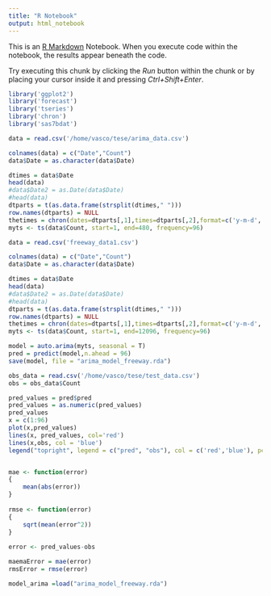 ```yaml
---
title: "R Notebook"
output: html_notebook
---
```


This is an [R Markdown](http://rmarkdown.rstudio.com) Notebook. When you execute code within the notebook, the results appear beneath the code. 

Try executing this chunk by clicking the *Run* button within the chunk or by placing your cursor inside it and pressing *Ctrl+Shift+Enter*. 

```r
library('ggplot2')
library('forecast')
library('tseries')
library('chron')
library('sas7bdat')
```



```r
data = read.csv('/home/vasco/tese/arima_data.csv')

colnames(data) = c("Date","Count")
data$Date = as.character(data$Date)

dtimes = data$Date
head(data)
#data$Date2 = as.Date(data$Date) 
#head(data)
dtparts = t(as.data.frame(strsplit(dtimes," ")))
row.names(dtparts) = NULL
thetimes = chron(dates=dtparts[,1],times=dtparts[,2],format=c('y-m-d','h:m:s'))
myts <- ts(data$Count, start=1, end=480, frequency=96)

```

```r
data = read.csv('freeway_data1.csv')

colnames(data) = c("Date","Count")
data$Date = as.character(data$Date)

dtimes = data$Date
head(data)
#data$Date2 = as.Date(data$Date) 
#head(data)
dtparts = t(as.data.frame(strsplit(dtimes," ")))
row.names(dtparts) = NULL
thetimes = chron(dates=dtparts[,1],times=dtparts[,2],format=c('y-m-d','h:m:s'))
myts <- ts(data$Count, start=1, end=12096, frequency=96)

```


```r
model = auto.arima(myts, seasonal = T)
pred = predict(model,n.ahead = 96)
save(model, file = "arima_model_freeway.rda")

```


```r

obs_data = read.csv('/home/vasco/tese/test_data.csv')
obs = obs_data$Count

pred_values = pred$pred
pred_values = as.numeric(pred_values)
pred_values
x = c(1:96)
plot(x,pred_values)
lines(x, pred_values, col='red')
lines(x,obs, col = 'blue')
legend("topright", legend = c("pred", "obs"), col = c('red','blue'), pch = "-", pt.cex = 5)


mae <- function(error)
{
    mean(abs(error))
}
 
rmse <- function(error)
{
    sqrt(mean(error^2))
}
 
error <- pred_values-obs

maemaError = mae(error)
rmsError = rmse(error)

```

```r

model_arima =load("arima_model_freeway.rda")

```

